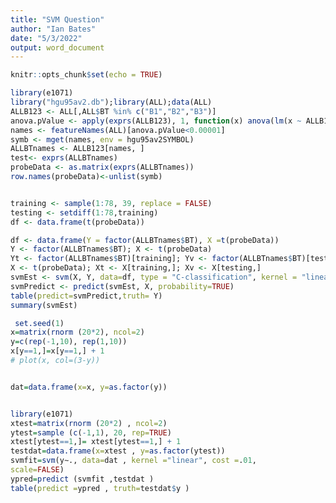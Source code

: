 ```yaml
---
title: "SVM Question"
author: "Ian Bates"
date: "5/3/2022"
output: word_document
---
```


```r
knitr::opts_chunk$set(echo = TRUE)
```


```r
library(e1071)
library("hgu95av2.db");library(ALL);data(ALL)
ALLB123 <- ALL[,ALL$BT %in% c("B1","B2","B3")]
anova.pValue <- apply(exprs(ALLB123), 1, function(x) anova(lm(x ~ ALLB123$BT))$Pr[1])
names <- featureNames(ALL)[anova.pValue<0.00001]
symb <- mget(names, env = hgu95av2SYMBOL)
ALLBTnames <- ALLB123[names, ]
test<- exprs(ALLBTnames)
probeData <- as.matrix(exprs(ALLBTnames))
row.names(probeData)<-unlist(symb)


training <- sample(1:78, 39, replace = FALSE)
testing <- setdiff(1:78,training)
df <- data.frame(t(probeData))

df <- data.frame(Y = factor(ALLBTnames$BT), X =t(probeData))
Y <- factor(ALLBTnames$BT); X <- t(probeData)
Yt <- factor(ALLBTnames$BT)[training]; Yv <- factor(ALLBTnames$BT)[testing]
X <- t(probeData); Xt <- X[training,]; Xv <- X[testing,]
svmEst <- svm(X, Y, data=df, type = "C-classification", kernel = "linear")
svmPredict <- predict(svmEst, X, probability=TRUE)
table(predict=svmPredict,truth= Y)
summary(svmEst)


```
```r
 set.seed(1)
x=matrix(rnorm (20*2), ncol=2)
y=c(rep(-1,10), rep(1,10))
x[y==1,]=x[y==1,] + 1
# plot(x, col=(3-y))


dat=data.frame(x=x, y=as.factor(y))


library(e1071)
xtest=matrix(rnorm (20*2) , ncol=2)
ytest=sample (c(-1,1), 20, rep=TRUE)
xtest[ytest==1,]= xtest[ytest==1,] + 1
testdat=data.frame(x=xtest , y=as.factor(ytest))
svmfit=svm(y∼., data=dat , kernel ="linear", cost =.01,
scale=FALSE)
ypred=predict (svmfit ,testdat )
table(predict =ypred , truth=testdat$y ) 
  
```

